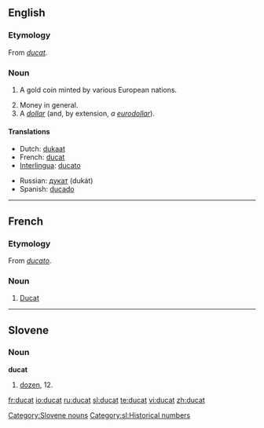 ==English==
===Etymology===
From {{OF.}} ''[[#French|ducat]]''.

===Noun===
{{wikipedia}}
{{en-noun|s}}

# {{historical}} A gold coin minted by various European nations.
# Money in general.
# A ''[[dollar]]'' (and, by extension, ''a [[euro|eurodollar]]'').

====Translations====
{{top}}
*Dutch: [[dukaat]]
*French: [[#French|ducat]] {{m}}
*[[Interlingua]]: [[ducato]]
{{mid}}
*Russian: [[дукат]] (dukát) {{m}}
*Spanish: [[ducado]] {{m}}
{{bottom}}

----

==French==
===Etymology===
From {{It.}} ''[[ducato]]''.

===Noun===
{{fr-noun|m}}
#[[#English|Ducat]]

----

==Slovene==

===Noun===
'''ducat''' {{m}}

# [[dozen]], 12.

[[Category:Slovene nouns]]
[[Category:sl:Historical numbers]]

[[fr:ducat]]
[[io:ducat]]
[[ru:ducat]]
[[sl:ducat]]
[[te:ducat]]
[[vi:ducat]]
[[zh:ducat]]
